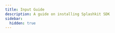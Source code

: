```yaml
---
title: Input Guide
description: A guide on installing Splashkit SDK
sidebar:
  hidden: true
---
```





<CardGrid stagger>

<LinkCard
    title=" Getting Started With Mouse Button and Inputs"
    description="Examples & Guides"
    href="/guides/inputs/getting-started-with-mouse-button-and-inputs/"
/>
</CardGrid>

